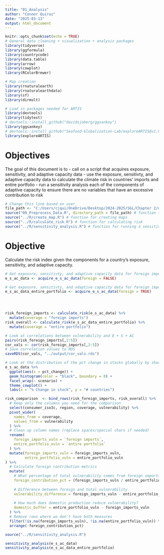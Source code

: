 ```yaml
---
title: "01_Analysis"
author: "Connor Quiroz"
date: "2025-03-13"
output: html_document
---
```


```r
knitr::opts_chunk$set(echo = TRUE)
# General data cleaning + visualization + analysis packages
library(tidyverse)
library(ggformula)
library(countrycode)
library(data.table)
library(arrow)
library(cowplot)
library(RColorBrewer)

# Map creation
library(rnaturalearth)
library(rnaturalearthdata)
library(sf)
library(dirmult)

# Load in packages needed for ARTIS
library(devtools)
library(tidytext)
# devtools::install_github("davidsjoberg/ggsankey")
library(ggsankey)
# devtools::install_github("Seafood-Globalization-Lab/exploreARTIS@v1.0.0", dependencies = TRUE)
library(exploreARTIS)
```

# Objectives

The goal of this document is to
- call on a script that acquires exposure, sensitivity, and adaptive capacity data
- use the exposure, sensitivty, and adaptive capacity data to calculate the climate risk in countries' imports and entire portfolio
- run a sensitivity analysis each of the components of adaptive capacity to ensure there are no variables that have an excessive contribution to risk

```r

# Change this line based on user
file_path <- "C:/Users/cjqui/OneDrive/Desktop/2024-2025/SGL/Chapter 2/data/"
source("00_Preprocess_Data.R", directory_path = file_path) # function that runs a script to acquire exposure, sensitivity, and adaptive capacity data
source("../R/create_map.R") # function for creating maps
source("../R/calculate_risk.R") # function for calculating risk
source("../R/sensitivity_analysis.R") # function for running a sensitivity analysis on adaptive capacity variables
```

# Objective

Calculate the risk index given the components for a country's exposure, sensitivity, and adaptive capacity. 

```r
# Get exposure, sensitivty, and adaptive capacity data for foreign imports
e_s_ac_data <- acquire_e_s_ac_data(foreign = FALSE)

# Get exposure, sensitivty, and adaptive capacity data for foreign imports
e_s_ac_data_entire_portfolio <- acquire_e_s_ac_data(foreign = TRUE)




risk_foreign_imports <- calculate_risk(e_s_ac_data) %>%
  mutate(coverage = "foreign imports")
risk_overall <- calculate_risk(e_s_ac_data_entire_portfolio) %>%
  mutate(coverage = "entire portfolio")

# Look at correlations between vulnerability and E + S + AC
pairs(risk_foreign_imports[,2:5])
cor_vals <- cor(risk_foreign_imports[,2:5])
# Save correlation values to RDS
saveRDS(cor_vals, "../output/cor_vals.rds")

# Look at the distribution of the pct change in stocks globally by shared socioeconomic pathway.
e_s_ac_data %>%
  ggplot(aes(x = pct_change)) +
  geom_histogram(color = "black", boundary = 0) +
  facet_wrap(~ scenario) +
  theme_cowplot() +
  labs(x = "% Change in stock", y = "# countries")
```

```r
risk_comparison  <- bind_rows(risk_foreign_imports, risk_overall) %>%
  # Keep only the columns you need for the comparison
  select(consumer_iso3c, region, coverage, vulnerability) %>%
  pivot_wider(
    names_from = coverage, 
    values_from = vulnerability
  ) %>%
  # Clean up column names (replace spaces/special chars if needed)
  rename(
    foreign_imports_vuln = `foreign imports`,
    entire_portfolio_vuln = `entire portfolio`
  ) %>%
  mutate(foreign_imports_vuln = foreign_imports_vuln,
         entire_portfolio_vuln = entire_portfolio_vuln
) %>%
  # Calculate foreign contribution metrics
  mutate(
    # What percentage of total vulnerability comes from foreign imports
    foreign_contribution_pct = (foreign_imports_vuln / entire_portfolio_vuln) * 100,
    
    # Difference between foreign and total vulnerability  
    vulnerability_difference = foreign_imports_vuln - entire_portfolio_vuln,
    
    # How much does domestic production reduce vulnerability?
    domestic_buffer = entire_portfolio_vuln - foreign_imports_vuln
  ) %>%
  # Remove rows where we don't have both measures
  filter(!is.na(foreign_imports_vuln), !is.na(entire_portfolio_vuln)) %>%
  arrange(-foreign_contribution_pct)
```


```r
source("../R/sensitivity_analysis.R")

sensitivity_analysis(e_s_ac_data)
sensitivity_analysis(e_s_ac_data_entire_portfolio)
```

